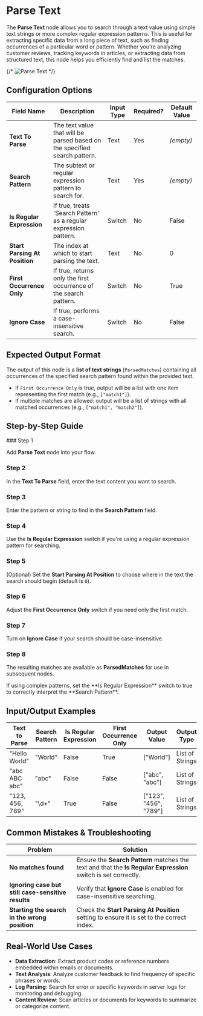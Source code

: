 
# Parse Text

The **Parse Text** node allows you to search through a text value using simple text strings or more complex regular expression patterns. This is useful for extracting specific data from a long piece of text, such as finding occurrences of a particular word or pattern. Whether you're analyzing customer reviews, tracking keywords in articles, or extracting data from structured text, this node helps you efficiently find and list the matches.

{/* ![Parse Text](./parse-text.png) */}

## Configuration Options

| Field Name                    | Description                                                               | Input Type | Required? | Default Value |
| ----------------------------- | ------------------------------------------------------------------------- | ---------- | --------- | ------------- |
| **Text To Parse**             | The text value that will be parsed based on the specified search pattern. | Text       | Yes       | _(empty)_     |
| **Search Pattern**            | The subtext or regular expression pattern to search for.                  | Text       | Yes       | _(empty)_     |
| **Is Regular Expression**     | If true, treats 'Search Pattern' as a regular expression pattern.         | Switch     | No        | False         |
| **Start Parsing At Position** | The index at which to start parsing the text.                             | Text       | No        | 0             |
| **First Occurrence Only**     | If true, returns only the first occurrence of the search pattern.         | Switch     | No        | True          |
| **Ignore Case**               | If true, performs a case-insensitive search.                              | Switch     | No        | False         |

## Expected Output Format

The output of this node is a **list of text strings** (`ParsedMatches`) containing all occurrences of the specified search pattern found within the provided text.

- If `First Occurrence Only` is true, output will be a list with one item representing the first match (e.g., `["match1"]`).
- If multiple matches are allowed: output will be a list of strings with all matched occurrences (e.g., `["match1", "match2"]`).

## Step-by-Step Guide

<Steps>
### Step 1

Add **Parse Text** node into your flow.

### Step 2

In the **Text To Parse** field, enter the text content you want to search.

### Step 3

Enter the pattern or string to find in the **Search Pattern** field.

### Step 4

Use the **Is Regular Expression** switch if you're using a regular expression pattern for searching.

### Step 5

(Optional) Set the **Start Parsing At Position** to choose where in the text the search should begin (default is `0`).

### Step 6

Adjust the **First Occurrence Only** switch if you need only the first match.

### Step 7

Turn on **Ignore Case** if your search should be case-insensitive.

### Step 8

The resulting matches are available as **ParsedMatches** for use in subsequent nodes.

</Steps>

<Callout type="info" title="Note">
  If using complex patterns, set the **Is Regular Expression** switch to true to
  correctly interpret the **Search Pattern**.
</Callout>

## Input/Output Examples

| Text to Parse   | Search Pattern | Is Regular Expression | First Occurrence Only | Output Value          | Output Type     |
| --------------- | -------------- | --------------------- | --------------------- | --------------------- | --------------- |
| "Hello World"   | "World"        | False                 | True                  | ["World"]             | List of Strings |
| "abc ABC abc"   | "abc"          | False                 | False                 | ["abc", "abc"]        | List of Strings |
| "123, 456, 789" | "\\d+"         | True                  | False                 | ["123", "456", "789"] | List of Strings |

## Common Mistakes & Troubleshooting

| Problem                                            | Solution                                                                                                       |
| -------------------------------------------------- | -------------------------------------------------------------------------------------------------------------- |
| **No matches found**                               | Ensure the **Search Pattern** matches the text and that the **Is Regular Expression** switch is set correctly. |
| **Ignoring case but still case-sensitive results** | Verify that **Ignore Case** is enabled for case-insensitive searching.                                         |
| **Starting the search in the wrong position**      | Check the **Start Parsing At Position** setting to ensure it is set to the correct index.                      |

## Real-World Use Cases

- **Data Extraction**: Extract product codes or reference numbers embedded within emails or documents.
- **Text Analysis**: Analyze customer feedback to find frequency of specific phrases or words.
- **Log Parsing**: Search for error or specific keywords in server logs for monitoring and debugging.
- **Content Review**: Scan articles or documents for keywords to summarize or categorize content.
